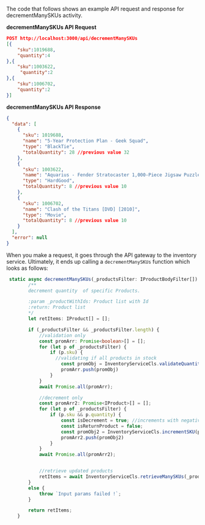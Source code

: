 The code that follows shows an example API request and response for decrementManySKUs activity.

**decrementManySKUs API Request**

```json
POST http://localhost:3000/api/decrementManySKUs
[{
    "sku":1019688,
    "quantity":4
},{
    "sku":1003622,
     "quantity":2
},{
    "sku":1006702,
    "quantity":2
}]
```

**decrementManySKUs API Response**

```json
{
  "data": [
    {
      "sku": 1019688,
      "name": "5-Year Protection Plan - Geek Squad",
      "type": "BlackTie",
      "totalQuantity": 28 //previous value 32
    },
    {
      "sku": 1003622,
      "name": "Aquarius - Fender Stratocaster 1,000-Piece Jigsaw Puzzle - Black/Red/White/Yellow/Green/Orange/Blue",
      "type": "HardGood",
      "totalQuantity": 8 //previous value 10
    },
    {
      "sku": 1006702,
      "name": "Clash of the Titans [DVD] [2010]",
      "type": "Movie",
      "totalQuantity": 8 //previous value 10
    }
  ],
  "error": null
}
```

When you make a request, it goes through the API gateway to the inventory service. Ultimately, it ends up calling a `decrementManySKUs` function which looks as follows:

```typescript title="src/inventory-service.ts"
 static async decrementManySKUs(_productsFilter: IProductBodyFilter[]): Promise<IProduct[]> {
        /**
        decrement quantity  of specific Products.

        :param _productWithIds: Product list with Id
        :return: Product list
        */
        let retItems: IProduct[] = [];

        if (_productsFilter && _productsFilter.length) {
            //validation only
            const promArr: Promise<boolean>[] = [];
            for (let p of _productsFilter) {
                if (p.sku) {
                  //validating if all products in stock
                    const promObj = InventoryServiceCls.validateQuantityOnDecrementSKU(p.sku, p.quantity);
                    promArr.push(promObj)
                }
            }
            await Promise.all(promArr);

            //decrement only
            const promArr2: Promise<IProduct>[] = [];
            for (let p of _productsFilter) {
                if (p.sku && p.quantity) {
                    const isDecrement = true; //increments with negative value
                    const isReturnProduct = false;
                    const promObj2 = InventoryServiceCls.incrementSKU(p.sku, p.quantity, isDecrement, isReturnProduct);
                    promArr2.push(promObj2)
                }
            }
            await Promise.all(promArr2);


            //retrieve updated products
            retItems = await InventoryServiceCls.retrieveManySKUs(_productsFilter);
        }
        else {
            throw `Input params failed !`;
        }

        return retItems;
    }
```
